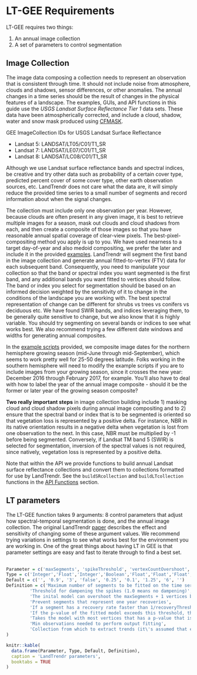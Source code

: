 # LT-GEE Requirements

LT-GEE requires two things:

1. An annual image collection 
2. A set of parameters to control segmentation

## Image Collection

The image data composing a collection needs to represent an observation that is consistent through time. It should not include noise from
atmosphere, clouds and shadows, sensor differences, or other anomalies. The annual changes in a time series should be the result of 
changes in the physical features of a landscape. The examples, GUIs, and API functions in this guide use the *USGS Landsat Surface Reflectance Tier 1* data sets.
These data have been atmospherically corrected, and include a cloud, shadow, water and snow mask produced 
using [CFMASK](https://www.sciencedirect.com/science/article/pii/S0034425714005069).

GEE ImageCollection IDs for USGS Landsat Surface Reflectance 

+ Landsat 5: LANDSAT/LT05/C01/T1_SR
+ Landsat 7: LANDSAT/LE07/C01/T1_SR
+ Landsat 8: LANDSAT/LC08/C01/T1_SR

Although we use Landsat surface reflectance bands and spectral indices, be creative and try other data such as probability of a certain cover type, predicted percent cover of some cover type, other earth observation sources, etc. LandTrendr does not care what the data are, it will simply reduce the provided time series to a small number of segments and record information about when the signal changes. 

The collection must include only one observation per year. However, because clouds are often present in any given image, it
is best to retrieve multiple images for a season, mask out clouds and cloud shadows from each, and then create a composite of
those images so that you have reasonable annual spatial coverage of clear-view pixels. The best-pixel-compositing method you 
apply is up to you. We have used nearness to a target day-of-year and also medoid compositing, we prefer the later and include
it in the provided [examples](https://emapr.github.io/LT-GEE/example-scripts.html). LandTrendr will segment the first band in the image collection and generate annual fitted-to-vertex (FTV) data for each subsequent band. Consequently, you need to manipulate your collection so that the band or spectral index you 
want segmented is the first band, and any additional bands you want fitted to vertices should follow. The band or index you select for segmentation should
be based on an informed decision weighted by the sensitivity of it to change in the conditions of the landscape you are working with. The best spectral representation of change can be different for
shrubs vs trees vs conifers vs deciduous etc. We have found SWIR bands, and indices leveraging them, to be generally quite sensitive to change, but we also 
know that it is highly variable. You should try segmenting on several bands or indices to see what works best. We also recommend trying a few different date windows and widths for generating annual composites.

In the [example scripts](https://emapr.github.io/LT-GEE/example-scripts.html) provided, we composite image dates for the northern hemisphere growing season (mid-June through mid-September), which seems to work pretty well for 25-50 degrees latitude. Folks working in the southern hemisphere will need to modify the example scripts if you are to include images from your growing season, since it crosses the new year: December 2016 through February 2017, for example. You'll also have to deal with how to label the year of the annual image composite - should it be the former or later year of the growing season composite?   

<a id='importantsteps'></a>**Two really important steps** in image collection building include 1) masking cloud and cloud shadow pixels during annual image compositing and to 2) ensure that the spectral band or index that is 
to be segmented is oriented so that vegetation loss is represented by a positive delta. For instance, NBR in its native orientation results in a negative delta when vegetation is lost from one observation to the next. In this case, NBR must be multiplied by -1 before being segmented. Conversely, if Landsat TM band 5 (SWIR) is selected for segmentation, inversion of the spectral values is not required, since natively, vegetation loss is represented by a positive delta.   

Note that within the API we provide functions to build annual Landsat surface reflectance collections and convert them to collections formatted for use by LandTrendr. See the `buildSRcollection` and `buildLTcollection` functions in the [API Functions](./api.html#functions) section.

## LT parameters

The LT-GEE function takes 9 arguments: 8 control parameters that adjust how spectral-temporal segmentation is done, and the annual image collection. The original LandTrendr [paper](https://larse.forestry.oregonstate.edu/sites/larse/files/pub_pdfs/Cohen_etal_2010.pdf) describes the effect and sensitivity of changing some of these argument values. We recommend trying variations in settings to see what works best for the environment you are working in. One of the great things about having LT in GEE is that parameter settings are easy and fast to iterate through to find a best set.
<br><br>



```r
Parameter = c('maxSegments', 'spikeThreshold', 'vertexCountOvershoot', 'preventOneYearRecovery', 'recoveryThreshold', 'pvalThreshold', 'bestModelProportion', 'minObservationsNeeded', 'timeSeries')
Type = c('Integer','Float','Integer','Boolean','Float','Float','Float','Integer','ImageCollection')
Default = c('', '0.9', '3', 'false', '0.25', '0.1', '1.25', '6', '')
Definition = c('Maximum number of segments to be fitted on the time series',
         'Threshold for dampening the spikes (1.0 means no dampening)',
         'The inital model can overshoot the maxSegments + 1 vertices by this amount. Later, it will be prunned down to maxSegments + 1',
         'Prevent segments that represent one year recoveries',
         'If a segment has a recovery rate faster than 1/recoveryThreshold (in years), then the segment is disallowed',
         'If the p-value of the fitted model exceeds this threshold, then the current model is discarded and another one is fitted using the Levenberg-Marquardt optimizer',
         'Takes the model with most vertices that has a p-value that is at most this proportion away from the model with lowest p-value',
         'Min observations needed to perform output fitting',
         'Collection from which to extract trends (it\'s assumed that each image in the collection represents one year). The first band is used to find breakpoints, and all subsequent bands are fitted using those breakpoints'
)
```



```r
knitr::kable(
  data.frame(Parameter, Type, Default, Definition), 
  caption = 'LandTrendr parameters',
  booktabs = TRUE
)
```




